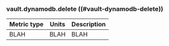 ### vault.dynamodb.delete ((#vault-dynamodb-delete))

Metric type | Units | Description
----------- | ----- | -----------
BLAH     | BLAH    | BLAH